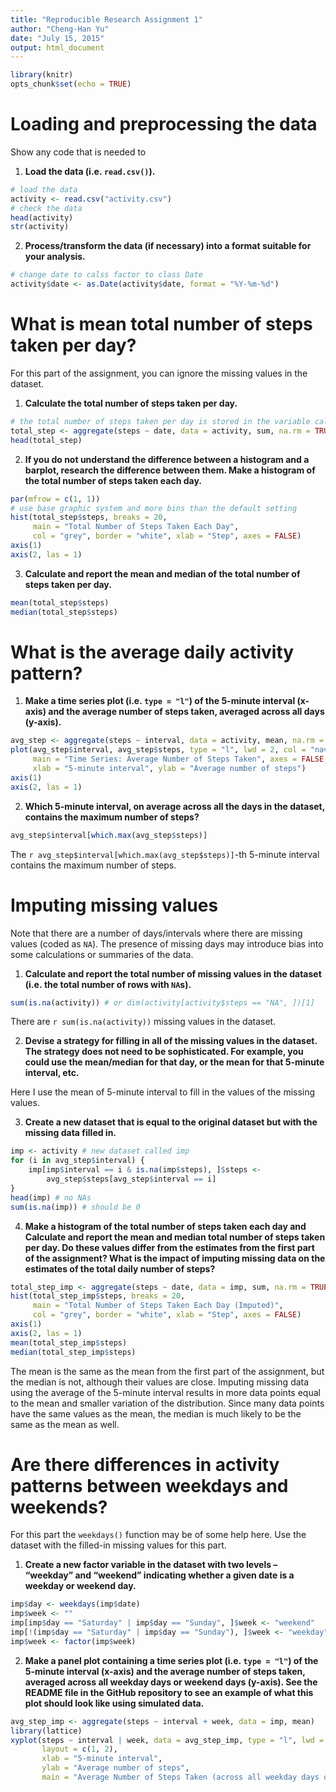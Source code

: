 ```yaml
---
title: "Reproducible Research Assignment 1"
author: "Cheng-Han Yu"
date: "July 15, 2015"
output: html_document
---
```

```r
library(knitr)
opts_chunk$set(echo = TRUE)
```

# Loading and preprocessing the data
Show any code that is needed to

1. **Load the data (i.e. `read.csv()`).**
```r
# load the data
activity <- read.csv("activity.csv")
# check the data
head(activity)
str(activity)
```

2. **Process/transform the data (if necessary) into a format suitable for your analysis.**
```r
# change date to calss factor to class Date
activity$date <- as.Date(activity$date, format = "%Y-%m-%d")
```

# What is mean total number of steps taken per day?
For this part of the assignment, you can ignore the missing values in the dataset.

1. **Calculate the total number of steps taken per day.**
```r
# the total number of steps taken per day is stored in the variable called "total_step"
total_step <- aggregate(steps ~ date, data = activity, sum, na.rm = TRUE)
head(total_step)
```

2. **If you do not understand the difference between a histogram and a barplot, research the difference between them. Make a histogram of the total number of steps taken each day.**

```r
par(mfrow = c(1, 1))
# use base graphic system and more bins than the default setting
hist(total_step$steps, breaks = 20, 
     main = "Total Number of Steps Taken Each Day",
     col = "grey", border = "white", xlab = "Step", axes = FALSE)
axis(1)
axis(2, las = 1)
```


3. **Calculate and report the mean and median of the total number of steps taken per day.**

```r
mean(total_step$steps)
median(total_step$steps)
```

# What is the average daily activity pattern?

1. **Make a time series plot (i.e. `type = "l"`) of the 5-minute interval (x-axis) and the average number of steps taken, averaged across all days (y-axis).**
```r
avg_step <- aggregate(steps ~ interval, data = activity, mean, na.rm = TRUE)
plot(avg_step$interval, avg_step$steps, type = "l", lwd = 2, col = "navy",
     main = "Time Series: Average Number of Steps Taken", axes = FALSE,
     xlab = "5-minute interval", ylab = "Average number of steps")
axis(1)
axis(2, las = 1)
```


2. **Which 5-minute interval, on average across all the days in the dataset, contains the maximum number of steps?**
```r
avg_step$interval[which.max(avg_step$steps)]
```
The `r avg_step$interval[which.max(avg_step$steps)]`-th 5-minute interval contains the maximum number of steps.

# Imputing missing values

Note that there are a number of days/intervals where there are missing values (coded as `NA`). The presence of missing days may introduce bias into some calculations or summaries of the data.

1. **Calculate and report the total number of missing values in the dataset (i.e. the total number of rows with `NA`s).**
```r
sum(is.na(activity)) # or dim(activity[activity$steps == "NA", ])[1]
```
There are `r sum(is.na(activity))` missing values in the dataset.

2. **Devise a strategy for filling in all of the missing values in the dataset. The strategy does not need to be sophisticated. For example, you could use the mean/median for that day, or the mean for that 5-minute interval, etc.**

Here I use the mean of 5-minute interval to fill in the values of the missing values.

3. **Create a new dataset that is equal to the original dataset but with the missing data filled in.**
```r
imp <- activity # new dataset called imp
for (i in avg_step$interval) {
    imp[imp$interval == i & is.na(imp$steps), ]$steps <- 
        avg_step$steps[avg_step$interval == i]
}
head(imp) # no NAs
sum(is.na(imp)) # should be 0
```


4. **Make a histogram of the total number of steps taken each day and Calculate and report the mean and median total number of steps taken per day. Do these values differ from the estimates from the first part of the assignment? What is the impact of imputing missing data on the estimates of the total daily number of steps?**
```r
total_step_imp <- aggregate(steps ~ date, data = imp, sum, na.rm = TRUE)
hist(total_step_imp$steps, breaks = 20, 
     main = "Total Number of Steps Taken Each Day (Imputed)",
     col = "grey", border = "white", xlab = "Step", axes = FALSE)
axis(1)
axis(2, las = 1)
mean(total_step_imp$steps)
median(total_step_imp$steps)
```
The mean is the same as the mean from the first part of the assignment, but the median is not, although their values are close. Imputing missing data using the average of the 5-minute interval results in more data points equal to the mean and smaller variation of the distribution. Since many data points have the same values as the mean, the median is much likely to be the same as the mean as well.

# Are there differences in activity patterns between weekdays and weekends?

For this part the `weekdays()` function may be of some help here. Use the dataset with the filled-in missing values for this part.

1. **Create a new factor variable in the dataset with two levels – “weekday” and “weekend” indicating whether a given date is a weekday or weekend day.**
```r
imp$day <- weekdays(imp$date)
imp$week <- ""
imp[imp$day == "Saturday" | imp$day == "Sunday", ]$week <- "weekend"
imp[!(imp$day == "Saturday" | imp$day == "Sunday"), ]$week <- "weekday"
imp$week <- factor(imp$week)
```


2. **Make a panel plot containing a time series plot (i.e. `type = "l"`) of the 5-minute interval (x-axis) and the average number of steps taken, averaged across all weekday days or weekend days (y-axis). See the README file in the GitHub repository to see an example of what this plot should look like using simulated data.**
```r
avg_step_imp <- aggregate(steps ~ interval + week, data = imp, mean)
library(lattice)
xyplot(steps ~ interval | week, data = avg_step_imp, type = "l", lwd = 2,
       layout = c(1, 2), 
       xlab = "5-minute interval", 
       ylab = "Average number of steps",
       main = "Average Number of Steps Taken (across all weekday days or weekend days)")
```

